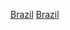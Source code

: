 {{Portal box|巴西|體育運動}}
{{Year by category
| m = 2
| c = 0
| d = 1
| y = 6
| cat     = 巴西體育
| sortkey = 體育
| parent  = 各年份巴西體育
| subcat  = 2016年巴西
}}

[[Category:2016年各國體育|Brazil]]
[[Category:2016年南美洲體育|Brazil]]